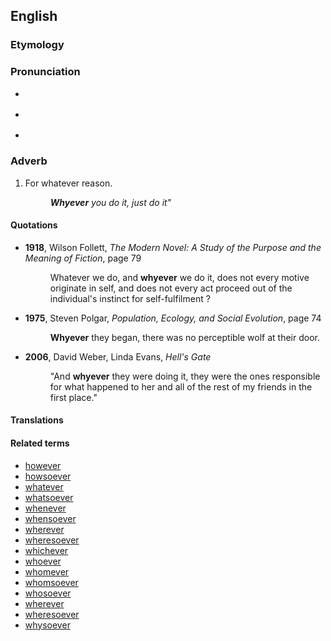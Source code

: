 ==English==

===Etymology===
{{suffix|what|ever}}

===Pronunciation===
*{{a|RP}} {{IPA|/ʍɒtˈɛvə/}}
*{{a|GenAm}} {{IPA|/ʍɑtˈɛvɚ/}}
*{{audio|en-us-whatever.ogg|Audio (US)}}
*:{{rhymes|ɛvə(r)}}

===Adverb===
{{en-adv|-}}

# For whatever reason.
#: '''''Whyever''' you do it, just do it"''

====Quotations====
*'''1918''', Wilson Follett, ''The Modern Novel: A Study of the Purpose and the Meaning of Fiction'', page 79
*: Whatever we do, and '''whyever''' we do it, does not every motive originate in self, and does not every act proceed out of the individual's instinct for self-fulfilment ?
*'''1975''', Steven Polgar, ''Population, Ecology, and Social Evolution'', page 74
*:'''Whyever''' they began, there was no perceptible wolf at their door.
*'''2006''', David Weber, Linda Evans, ''Hell's Gate''
*:"And '''whyever''' they were doing it, they were the ones responsible for what happened to her and all of the rest of my friends in the first place."

====Translations====
{{trans-top|for whatever reason}}
{{trans-mid}}
{{trans-bottom}}

====Related terms====
*[[however]]
*[[howsoever]]
*[[whatever]]
*[[whatsoever]]
*[[whenever]]
*[[whensoever]]
*[[wherever]]
*[[wheresoever]]
*[[whichever]]
*[[whoever]]
*[[whomever]]
*[[whomsoever]]
*[[whosoever]]
*[[wherever]]
*[[wheresoever]]
*[[whysoever]]